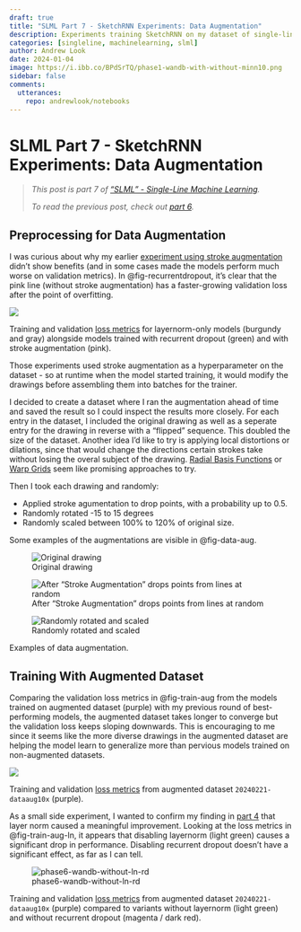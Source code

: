 ```yaml
---
draft: true
title: "SLML Part 7 - SketchRNN Experiments: Data Augmentation"
description: Experiments training SketchRNN on my dataset of single-line drawings.
categories: [singleline, machinelearning, slml]
author: Andrew Look
date: 2024-01-04
image: https://i.ibb.co/BPdSrTQ/phase1-wandb-with-without-minn10.png
sidebar: false
comments:
  utterances:
    repo: andrewlook/notebooks
---
```


# SLML Part 7 - SketchRNN Experiments: Data Augmentation

> _This post is part 7 of ["SLML" - Single-Line Machine Learning](/projects/slml.qmd)._
> 
> _To read the previous post, check out [part 6](./slml_part6.qmd)._

<!--
>
> _If you want to keep reading, check out [part 8](./slml_part8.qmd)._
-->

## Preprocessing for Data Augmentation

I was curious about why my earlier [experiment using stroke augmentation](/slml_part4.html#recurrent-dropout) didn't show benefits (and in some cases made the models perform much worse on validation metrics). In @fig-recurrentdropout, it's clear that the pink line (without stroke augmentation) has a faster-growing validation loss after the point of overfitting.

:::{#fig-recurrentdropout .column-body-outset}
![](https://i.ibb.co/xJD1VMg/phase2-wandb-V2-recurrent-dropout.png)

Training and validation [loss metrics](https://wandb.ai/andrewlook/sketchrnn-pytorch/reports/look_i16_minn10-layernorm-with-without-recurrent-dropout--Vmlldzo2OTQ1Mzk5) for layernorm-only models (burgundy and gray) alongside models trained with recurrent dropout (green) and with stroke augmentation (pink).
:::

Those experiments used stroke augmentation as a hyperparameter on the dataset - so at runtime when the model started training, it would modify the drawings before assembling them into batches for the trainer.

I decided to create a dataset where I ran the augmentation ahead of time and saved the result so I could inspect the results more closely. For each entry in the dataset, I included the original drawing as well as a seperate entry for the drawing in reverse with a "flipped" sequence. This doubled the size of the dataset. [Another idea I'd like to try is applying local distortions or dilations, since that would change the directions certain strokes take without losing the overal subject of the drawing. [Radial Basis Functions](https://en.wikipedia.org/wiki/Radial_basis_function) or [Warp Grids](https://www.tvpaint.com/doc/tvp11/index.php?id=lesson-fx-distortion-warp-grid) seem like promising approaches to try.]{.aside}

Then I took each drawing and randomly:

- Applied stroke agumentation to drop points, with a probability up to 0.5.
- Randomly rotated -15 to 15 degrees
- Randomly scaled between 100% to 120% of original size.

Some examples of the augmentations are visible in @fig-data-aug.

:::{#fig-data-aug .column-body-outset layout-ncol=3}
![Original drawing](https://i.ibb.co/sq9YtDX/aug0.png)

![After "Stroke Augmentation" drops points from lines at random](https://i.ibb.co/VDp5d3D/aug1.png)

![Randomly rotated and scaled](https://i.ibb.co/z59gv5S/aug2.png)

Examples of data augmentation.
:::

## Training With Augmented Dataset

Comparing the validation loss metrics in @fig-train-aug from the models trained on augmented dataset (purple) with my previous round of best-performing models, the augmented dataset takes longer to converge but the validation loss keeps sloping downwards. This is encouraging to me since it seems like the more diverse drawings in the augmented dataset are helping the model learn to generalize more than pervious models trained on non-augmented datasets.

:::{#fig-train-aug .column-body-outset}
![](https://i.ibb.co/jbJ7RQF/phase6-wandb-epoch20240221-data-aug.png)

Training and validation [loss metrics](https://wandb.ai/andrewlook/sketchrnn-pytorch/reports/epoch20240221_expanded10x_trainval--Vmlldzo2OTQ1NjUw) from augmented dataset `20240221-dataaug10x` (purple).
:::

As a small side experiment, I wanted to confirm my finding in [part 4](./slml_part4.qmd) that layer norm caused a meaningful improvement. Looking at the loss metrics in @fig-train-aug-ln, it appears that disabling layernorm (light green) causes a significant drop in performance. Disabling recurrent dropout doesn't have a significant effect, as far as I can tell.

:::{#fig-train-aug-ln .column-body-outset}
![phase6-wandb-without-ln-rd](https://i.ibb.co/5L7BkNM/phase6-wandb-without-ln-rd.png)

Training and validation [loss metrics](https://wandb.ai/andrewlook/sketchrnn-pytorch/reports/epoch20240221-with-without-layernorm-recurrent-dropout--Vmlldzo2OTQ1NzA0) from augmented dataset `20240221-dataaug10x` (purple) compared to variants without layernorm (light green) and without recurrent dropout (magenta / dark red).
:::


<!--
> _If you want to keep reading, check out [part 7](./slml_part7.qmd) of my [SLML](/projects/slml.qmd) series._
-->


<!--

=== Phase 6 - Data Aug ===

* 1to0qyp3: [enchanting-fireworks-40\_\_dataaug10x | sketchrnn-pytorch – Weights & Biases](https://wandb.ai/andrewlook/sketchrnn-pytorch/runs/1to0qyp3?workspace=user-andrewlook)
* 5m3e5ent: [auspicious-dragon-43\_\_dataaug10x\_bestval | sketchrnn-pytorch – Weights & Biases](https://wandb.ai/andrewlook/sketchrnn-pytorch/runs/5m3e5ent?workspace=user-andrewlook)
	* note: identical hyperparams, but I had the model set up to save every 100 epochs. Since the much larger augmented dataset had longer epochs, the point of overfitting came around epoch
	* ![phase6-wandb-overfitting-point](https://i.ibb.co/bKkFsG6/phase6-wandb-overfitting-point.png)
-->